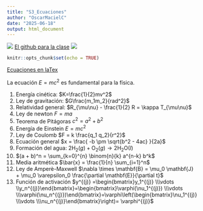 ```yaml
---
title: "S3_Ecuaciones"
author: "OscarMacielC"
date: "2025-06-18"
output: html_document
---
```


![](https://www.oscarmacielc.com/_next/image?url=%2F_next%2Fstatic%2Fmedia%2FOscarLogo.cdfce2e5.png&w=64&q=75) [El github para la clase](https://github.com/OscarMacielC/RHerramientasProductividad) ![](https://www.oscarmacielc.com/_next/image?url=%2F_next%2Fstatic%2Fmedia%2FOscarLogo.cdfce2e5.png&w=64&q=75)

```r
knitr::opts_chunk$set(echo = TRUE)
```


 [Ecuaciones en laTex](https://manualdelatex.com/tutoriales/ecuaciones)


La ecuación $E=mc^2$ es fundamental para la física.

1. Energía cinética: $K=\frac{1}{2}mv^2$
2. Ley de gravitación: $G\frac{m_1m_2}{rad^2}$
3. Relatividad general: $R_{\mu\nu} - \frac{1}{2} R  = \kappa T_{\mu\nu}$
4. Ley de newton $F = ma$
5. Teorema de Pitágoras $c^2 = a^2 + b^2$
6. Energía de Einstein $E = mc^2$
7. Ley de Coulomb $F = k \frac{q_1 q_2}{r^2}$
8. Ecuación general $x = \frac{ -b \pm \sqrt{b^2 - 4ac} }{2a}$
9. Formación del agua: $2\mathrm{H}_2(g) + \mathrm{O}_2(g) \rightarrow 2\mathrm{H}_2\mathrm{O}(l)$
10. $(a + b)^n = \sum_{k=0}^{n} \binom{n}{k} a^{n-k} b^k$
11. Media aritmética $\bar{x} = \frac{1}{n} \sum_{i=1}^n$
12. Ley de Amperè-Maxwell $\nabla \times \mathbf{B} = \mu_0 \mathbf{J} + \mu_0 \varepsilon_0 \frac{\partial \mathbf{E}}{\partial t}$
13. Función de activación $y^{(j)} =\begin{bmatrix}y_1^{(j)} \\\vdots \\y_n^{(j)}\end{bmatrix}=\begin{bmatrix}\varphi(\nu_1^{(j)}) \\\vdots \\\varphi(\nu_n^{(j)})\end{bmatrix}=\varphi\left(\begin{bmatrix}\nu_1^{(j)} \\\vdots \\\nu_n^{(j)}\end{bmatrix}\right)= \varphi^{(j)}$